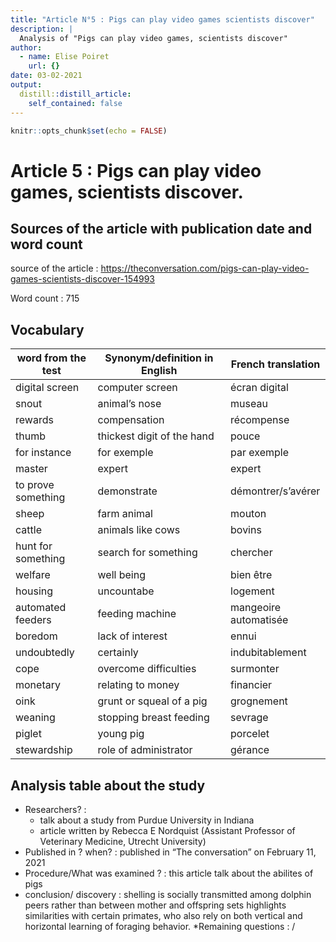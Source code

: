 ```yaml
---
title: "Article N°5 : Pigs can play video games scientists discover"
description: |
  Analysis of "Pigs can play video games, scientists discover" 
author:
  - name: Elise Poiret
    url: {}
date: 03-02-2021
output:
  distill::distill_article:
    self_contained: false
---
```


```r
knitr::opts_chunk$set(echo = FALSE)
```

# Article 5 : Pigs can play video games, scientists discover.

## Sources of the article with publication date and word count

source of the article : <https://theconversation.com/pigs-can-play-video-games-scientists-discover-154993>

Word count : 715

## Vocabulary

| word from the test | Synonym/definition in English | French translation    |
| ------------------ | ----------------------------- | --------------------- |
| digital screen     | computer screen               | écran digital         |
| snout              | animal's nose                 | museau                |
| rewards            | compensation                  | récompense            |
| thumb              | thickest digit of the hand    | pouce                 |
| for instance       | for exemple                   | par exemple           |
| master             | expert                        | expert                |
| to prove something | demonstrate                   | démontrer/s'avérer    |
| sheep              | farm animal                   | mouton                |
| cattle             | animals like cows             | bovins                |
| hunt for something | search for something          | chercher              |
| welfare            | well being                    | bien être             |
| housing            | uncountabe                    | logement              |
| automated feeders  | feeding machine               | mangeoire automatisée |
| boredom            | lack of interest              | ennui                 |
| undoubtedly        | certainly                     | indubitablement       |
| cope               | overcome difficulties         | surmonter             |
| monetary           | relating to money             | financier             |
| oink               | grunt or squeal of a pig      | grognement            |
| weaning            | stopping breast feeding       | sevrage               |
| piglet             | young pig                     | porcelet              |
| stewardship        | role of administrator         | gérance               |

## Analysis table about the study

* Researchers? : 
  + talk about a study from Purdue University in Indiana
  + article written by Rebecca E Nordquist (Assistant Professor of Veterinary Medicine, Utrecht University)
  
* Published in ? when? : published in "The conversation" on February 11, 2021
* Procedure/What was examined ? : this article talk about the abilites of pigs 
* conclusion/ discovery : shelling is socially transmitted among dolphin peers rather than between mother and offspring sets highlights similarities with certain primates, who also rely on both vertical and horizontal learning of foraging behavior. 
*Remaining questions : /

